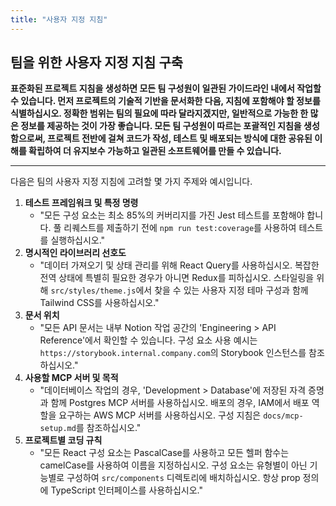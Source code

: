 ```yaml
---
title: "사용자 지정 지침"
---
```


## 팀을 위한 사용자 지정 지침 구축

**표준화된 프로젝트 지침을 생성하면 모든 팀 구성원이 일관된 가이드라인 내에서 작업할 수 있습니다. 먼저 프로젝트의 기술적 기반을 문서화한 다음, 지침에 포함해야 할 정보를 식별하십시오. 정확한 범위는 팀의 필요에 따라 달라지겠지만, 일반적으로 가능한 한 많은 정보를 제공하는 것이 가장 좋습니다. 모든 팀 구성원이 따르는 포괄적인 지침을 생성함으로써, 프로젝트 전반에 걸쳐 코드가 작성, 테스트 및 배포되는 방식에 대한 공유된 이해를 확립하여 더 유지보수 가능하고 일관된 소프트웨어를 만들 수 있습니다.**

---

다음은 팀의 사용자 지정 지침에 고려할 몇 가지 주제와 예시입니다.

1.  **테스트 프레임워크 및 특정 명령**
    -   "모든 구성 요소는 최소 85%의 커버리지를 가진 Jest 테스트를 포함해야 합니다. 풀 리퀘스트를 제출하기 전에 `npm run test:coverage`를 사용하여 테스트를 실행하십시오."
2.  **명시적인 라이브러리 선호도**
    -   "데이터 가져오기 및 상태 관리를 위해 React Query를 사용하십시오. 복잡한 전역 상태에 특별히 필요한 경우가 아니면 Redux를 피하십시오. 스타일링을 위해 `src/styles/theme.js`에서 찾을 수 있는 사용자 지정 테마 구성과 함께 Tailwind CSS를 사용하십시오."
3.  **문서 위치**
    -   "모든 API 문서는 내부 Notion 작업 공간의 'Engineering > API Reference'에서 확인할 수 있습니다. 구성 요소 사용 예시는 `https://storybook.internal.company.com`의 Storybook 인스턴스를 참조하십시오."
4.  **사용할 MCP 서버 및 목적**
    -   "데이터베이스 작업의 경우, 'Development > Database'에 저장된 자격 증명과 함께 Postgres MCP 서버를 사용하십시오. 배포의 경우, IAM에서 배포 역할을 요구하는 AWS MCP 서버를 사용하십시오. 구성 지침은 `docs/mcp-setup.md`를 참조하십시오."
5.  **프로젝트별 코딩 규칙**
    -   "모든 React 구성 요소는 PascalCase를 사용하고 모든 헬퍼 함수는 camelCase를 사용하여 이름을 지정하십시오. 구성 요소는 유형별이 아닌 기능별로 구성하여 `src/components` 디렉토리에 배치하십시오. 항상 prop 정의에 TypeScript 인터페이스를 사용하십시오."
